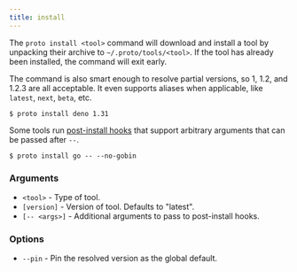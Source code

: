 ```yaml
---
title: install
---
```


The `proto install <tool>` command will download and install a tool by unpacking their archive to
`~/.proto/tools/<tool>`. If the tool has already been installed, the command will exit early.

The command is also smart enough to resolve partial versions, so 1, 1.2, and 1.2.3 are all
acceptable. It even supports aliases when applicable, like `latest`, `next`, `beta`, etc.

```shell
$ proto install deno 1.31
```

Some tools run [post-install hooks](../tools) that support arbitrary arguments that can be passed
after `--`.

```shell
$ proto install go -- --no-gobin
```

### Arguments

- `<tool>` - Type of tool.
- `[version]` - Version of tool. Defaults to "latest".
- `[-- <args>]` - Additional arguments to pass to post-install hooks.

### Options

- `--pin` - Pin the resolved version as the global default.
